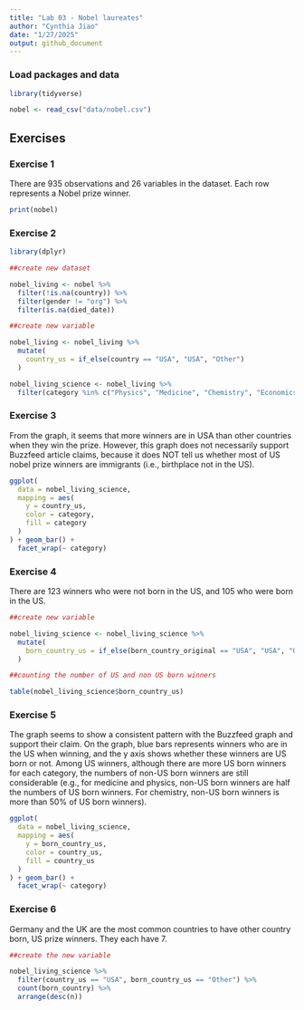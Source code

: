```yaml
---
title: "Lab 03 - Nobel laureates"
author: "Cynthia Jiao"
date: "1/27/2025"
output: github_document
---
```


### Load packages and data

```r
library(tidyverse) 
```

```r
nobel <- read_csv("data/nobel.csv")
```

## Exercises

### Exercise 1

There are 935 observations and 26 variables in the dataset. Each row represents a Nobel prize winner.

```r

print(nobel)

```


### Exercise 2

```r

library(dplyr)

##create new dataset

nobel_living <- nobel %>%
  filter(!is.na(country)) %>%
  filter(gender != "org") %>%
  filter(is.na(died_date))

##create new variable

nobel_living <- nobel_living %>%
  mutate(
    country_us = if_else(country == "USA", "USA", "Other")
  )

nobel_living_science <- nobel_living %>%
  filter(category %in% c("Physics", "Medicine", "Chemistry", "Economics"))

```


### Exercise 3

From the graph, it seems that more winners are in USA than other countries when they win the prize. However, this graph does not necessarily support Buzzfeed article claims, because it does NOT tell us whether most of US nobel prize winners are immigrants (i.e., birthplace not in the US).

```r

ggplot(
  data = nobel_living_science,
  mapping = aes(
    y = country_us,
    color = category,
    fill = category
  )
) + geom_bar() +  
  facet_wrap(~ category)

```

### Exercise 4

There are 123 winners who were not born in the US, and 105 who were born in the US.
```r

##create new variable

nobel_living_science <- nobel_living_science %>%
  mutate(
    born_country_us = if_else(born_country_original == "USA", "USA", "Other")
  )

##counting the number of US and non US born winners

table(nobel_living_science$born_country_us)

```


### Exercise 5

The graph seems to show a consistent pattern with the Buzzfeed graph and support their claim. On the graph, blue bars represents winners who are in the US when winning, and the y axis shows whether these winners are US born or not. Among US winners, although there are more US born winners for each category, the numbers of non-US born winners are still considerable (e.g., for medicine and physics, non-US born winners are half the numbers of US born winners. For chemistry, non-US born winners is more than 50% of US born winners). 
```r

ggplot(
  data = nobel_living_science,
  mapping = aes(
    y = born_country_us,
    color = country_us,
    fill = country_us
  )
) + geom_bar() +  
  facet_wrap(~ category)

```


### Exercise 6

Germany and the UK are the most common countries to have other country born, US prize winners. They each have 7.
```r

##create the new variable

nobel_living_science %>%
  filter(country_us == "USA", born_country_us == "Other") %>% 
  count(born_country) %>%
  arrange(desc(n))

```
